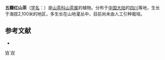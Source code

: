 {{Speciesbox 
| taxon = Camellia pentapetala
| authority =  Chang
}}

'''五瓣红山茶'''（[[学名|学名]]：{{lang|la|''Camellia pentapetala''}}）是[[山茶科|山茶科]][[山茶属|山茶属]]的植物。分布于[[中国大陆|中国大陆]]的[[四川|四川]]等地，生长于海拔2,100米的地区，多生长在山地灌丛中，目前尚未由人工引种栽培。

== 参考文献 ==
<div class="references-small">
* {{cite web| url =http://www.bioinfo.cn/db05/KmzwSpecies.php?action=view&id=28945| title =五瓣红山茶| work =《中国高等植物数据库全库》| publisher =中国科学院微生物研究所| author =昆明植物研究所| accessdate =2009-02-26| deadurl =yes| archiveurl =https://web.archive.org/web/20160305052122/http://www.bioinfo.cn/db05/KmzwSpecies.php?action=view&id=28945| archivedate =2016-03-05}}
</div>
{{Taxonbar|from=Q10881995}}

[[Category:山茶属|W]]
[[Category:四川植物|W]]